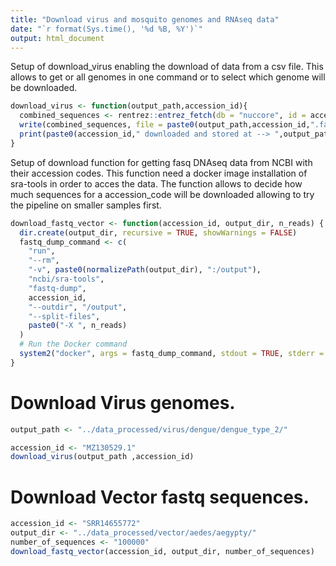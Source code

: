 ```yaml
---
title: "Download virus and mosquito genomes and RNAseq data"
date: "`r format(Sys.time(), '%d %B, %Y')`"
output: html_document
---
```


Setup of download_virus enabling the download of data from a csv file. This allows to get or all genomes in one command or to select which genome will be downloaded.

```r
download_virus <- function(output_path,accession_id){
  combined_sequences <- rentrez::entrez_fetch(db = "nuccore", id = accession_id, rettype = "fasta", retmode = "text")
  write(combined_sequences, file = paste0(output_path,accession_id,".fasta"))
  print(paste0(accession_id," downloaded and stored at --> ",output_path))
}
```

Setup of download function for getting fasq DNAseq data from NCBI with their accession codes. This function need a docker image installation of sra-tools in order to acces the data. The function allows to decide how much sequences for a accession_code will be downloaded allowing to try the pipeline on smaller samples first.

```r
download_fastq_vector <- function(accession_id, output_dir, n_reads) {
  dir.create(output_dir, recursive = TRUE, showWarnings = FALSE)
  fastq_dump_command <- c(
    "run",
    "--rm",
    "-v", paste0(normalizePath(output_dir), ":/output"),
    "ncbi/sra-tools",
    "fastq-dump",
    accession_id,
    "--outdir", "/output",
    "--split-files",
    paste0("-X ", n_reads)
  )
  # Run the Docker command
  system2("docker", args = fastq_dump_command, stdout = TRUE, stderr = TRUE)
}
```

# Download Virus genomes.

```r
output_path <- "../data_processed/virus/dengue/dengue_type_2/"

accession_id <- "MZ130529.1"
download_virus(output_path ,accession_id)
```

# Download Vector fastq sequences.

```r
accession_id <- "SRR14655772"
output_dir <- "../data_processed/vector/aedes/aegypty/"
number_of_sequences <- "100000"
download_fastq_vector(accession_id, output_dir, number_of_sequences)
```
